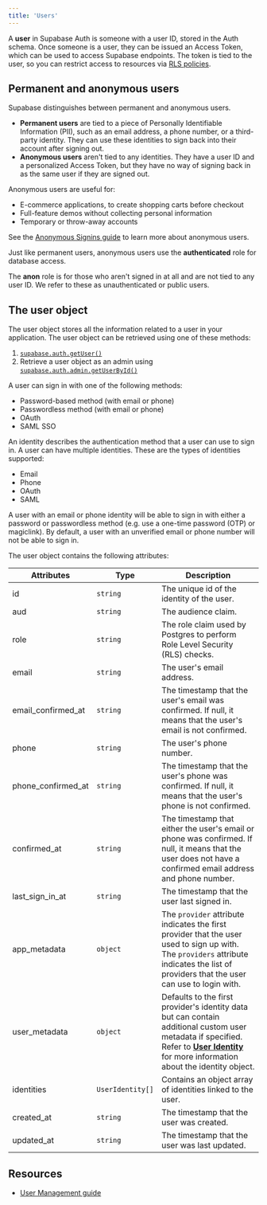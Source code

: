 ```yaml
---
title: 'Users'
---
```


A **user** in Supabase Auth is someone with a user ID, stored in the Auth schema. Once someone is a user, they can be issued an Access Token, which can be used to access Supabase endpoints. The token is tied to the user, so you can restrict access to resources via [RLS policies](/docs/guides/database/postgres/row-level-security).

## Permanent and anonymous users

Supabase distinguishes between permanent and anonymous users.

- **Permanent users** are tied to a piece of Personally Identifiable Information (PII), such as an email address, a phone number, or a third-party identity. They can use these identities to sign back into their account after signing out.
- **Anonymous users** aren't tied to any identities. They have a user ID and a personalized Access Token, but they have no way of signing back in as the same user if they are signed out.

Anonymous users are useful for:

- E-commerce applications, to create shopping carts before checkout
- Full-feature demos without collecting personal information
- Temporary or throw-away accounts

See the [Anonymous Signins guide](/docs/guides/auth/auth-anonymous) to learn more about anonymous users.

<Admonition type="caution" title="Anonymous users do not use the anon role">

Just like permanent users, anonymous users use the **authenticated** role for database access.

The **anon** role is for those who aren't signed in at all and are not tied to any user ID. We refer to these as unauthenticated or public users.

</Admonition>

## The user object

The user object stores all the information related to a user in your application. The user object can be retrieved using one of these methods:

1. [`supabase.auth.getUser()`](/docs/reference/javascript/auth-getuser)
2. Retrieve a user object as an admin using [`supabase.auth.admin.getUserById()`](/docs/reference/javascript/auth-admin-listusers)

A user can sign in with one of the following methods:

- Password-based method (with email or phone)
- Passwordless method (with email or phone)
- OAuth
- SAML SSO

An identity describes the authentication method that a user can use to sign in. A user can have multiple identities. These are the types of identities supported:

- Email
- Phone
- OAuth
- SAML

<Admonition type="note">

A user with an email or phone identity will be able to sign in with either a password or passwordless method (e.g. use a one-time password (OTP) or magiclink). By default, a user with an unverified email or phone number will not be able to sign in.

</Admonition>

The user object contains the following attributes:

| Attributes         | Type             | Description                                                                                                                                                                                                                                          |
| ------------------ | ---------------- | ---------------------------------------------------------------------------------------------------------------------------------------------------------------------------------------------------------------------------------------------------- |
| id                 | `string`         | The unique id of the identity of the user.                                                                                                                                                                                                           |
| aud                | `string`         | The audience claim.                                                                                                                                                                                                                                  |
| role               | `string`         | The role claim used by Postgres to perform Role Level Security (RLS) checks.                                                                                                                                                                         |
| email              | `string`         | The user's email address.                                                                                                                                                                                                                            |
| email_confirmed_at | `string`         | The timestamp that the user's email was confirmed. If null, it means that the user's email is not confirmed.                                                                                                                                         |
| phone              | `string`         | The user's phone number.                                                                                                                                                                                                                             |
| phone_confirmed_at | `string`         | The timestamp that the user's phone was confirmed. If null, it means that the user's phone is not confirmed.                                                                                                                                         |
| confirmed_at       | `string`         | The timestamp that either the user's email or phone was confirmed. If null, it means that the user does not have a confirmed email address and phone number.                                                                                         |
| last_sign_in_at    | `string`         | The timestamp that the user last signed in.                                                                                                                                                                                                          |
| app_metadata       | `object`         | The `provider` attribute indicates the first provider that the user used to sign up with. The `providers` attribute indicates the list of providers that the user can use to login with.                                                             |
| user_metadata      | `object`         | Defaults to the first provider's identity data but can contain additional custom user metadata if specified. Refer to [**User Identity**](/docs/guides/auth/auth-identity-linking#the-user-identity) for more information about the identity object. |
| identities         | `UserIdentity[]` | Contains an object array of identities linked to the user.                                                                                                                                                                                           |
| created_at         | `string`         | The timestamp that the user was created.                                                                                                                                                                                                             |
| updated_at         | `string`         | The timestamp that the user was last updated.                                                                                                                                                                                                        |

## Resources

- [User Management guide](/docs/guides/auth/managing-user-data)
